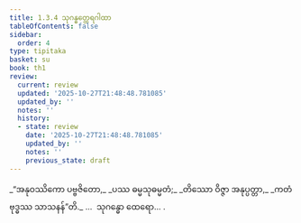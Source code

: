 ```yaml
---
title: 1.3.4 သုဂန္ဓတ္ထေရဂါထာ
tableOfContents: false
sidebar:
  order: 4
type: tipitaka
basket: su
book: th1
review:
  current: review
  updated: '2025-10-27T21:48:48.781085'
  updated_by: ''
  notes: ''
  history:
  - state: review
    date: '2025-10-27T21:48:48.781085'
    updated_by: ''
    notes: ''
    previous_state: draft
---
```



<ReviewStatus review={frontmatter.review} showDetails={true} />

<HypothesisAnnotation frontmatter={frontmatter} />

<DynamicBreadcrumb />

<Division number="24" book="th1" e="ch" v="19" p="225">

<Paragraph number="56" type="verses" book="th1">
_“အနုဝဿိကော ပဗ္ဗဇိတော,_  
_ပဿ ဓမ္မသုဓမ္မတံ;_  
_တိဿော ဝိဇ္ဇာ အနုပ္ပတ္တာ,_  
_ကတံ ဗုဒ္ဓဿ သာသနန်”တိ._  


</Paragraph>
</Division>

<Paragraph number="57" type="center" book="th1">
…  သုဂန္ဓော ထေရော… .
</Paragraph>